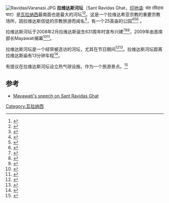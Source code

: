 [[File:RavidasiVaranasi.JPG|thumb]]
'''拉维达斯河坛'''（Sant Ravidas Ghat，[[印地语|印地语]]: संत रविदास घाट）是[[瓦拉纳西|瓦拉纳西]]最南面也是最大的河坛<ref name="The Times of India 2013">{{cite web | title=Ganga Mahotsav venue shifts to Sant Ravidas Ghat | website=The Times of India | date=11 November 2013 | url=http://timesofindia.indiatimes.com/city/varanasi/Ganga-Mahotsav-venue-shifts-to-Sant-Ravidas-Ghat/articleshow/25579072.cms | accessdate=20 October 2015 | archive-date=2020-08-19 | archive-url=https://web.archive.org/web/20200819000757/https://timesofindia.indiatimes.com/city/varanasi/Ganga-Mahotsav-venue-shifts-to-Sant-Ravidas-Ghat/articleshow/25579072.cms | dead-url=no }}</ref><ref>{{cite news|title=When some social groups decided to remove the silt in an area of 150 m between Assi and Ravidas Ghats along Ganga river in Varanasi, the tractor-trolleys were stopped by the local authorities on its way to Nagwa, where a space has been created to dump the garbage.|url=http://www.dailymail.co.uk/indiahome/indianews/article-3006830/LUCKNOW-MAIL-Tough-times-ahead-Mulayam-s-SP.html|accessdate=2017-01-01|archive-date=2017-01-08|archive-url=https://web.archive.org/web/20170108094417/http://www.dailymail.co.uk/indiahome/indianews/article-3006830/LUCKNOW-MAIL-Tough-times-ahead-Mulayam-s-SP.html|dead-url=no}}</ref>。这是一个拉维达希亚宗教的重要宗教场所，因拉维达斯信徒的宗教旅游而闻名<ref name="dainikbhaskar 2016">{{cite web | title=आज रविदास घाट पर होगा समाजसेवियों का सम्मान | website=dainikbhaskar | date=22 February 2016 | url=http://www.bhaskar.com/news/MP-UJJ-MAT-latest-ujjain-news-043447-3664142-NOR.html | language=hi | accessdate=27 February 2016 | archive-date=2019-10-29 | archive-url=https://web.archive.org/web/20191029134829/https://www.bhaskar.com/news/MP-UJJ-MAT-latest-ujjain-news-043447-3664142-NOR.html | dead-url=no }}</ref>，有一个25英亩的公园<ref name="India Today 1997">{{cite web | title=In Varanasi, 25 acres are being acquired for a Sant Ravidas Park. | website=India Today | date=28 July 1997 | url=http://indiatoday.intoday.in/story/uttar-pradesh-exchequer-suffers-as-mayawati-splurges-on-statues-of-dalit-heroes/1/274579.html | accessdate=20 October 2015 | archive-date=2017-01-08 | archive-url=https://web.archive.org/web/20170108185923/http://indiatoday.intoday.in/story/uttar-pradesh-exchequer-suffers-as-mayawati-splurges-on-statues-of-dalit-heroes/1/274579.html | dead-url=no }}</ref><ref name="Indian Express">{{cite web | title=The four went to Sant Ravidas Park and then to the Sant Ravidas ghat | website=Indian Express | url=http://archive.indianexpress.com/news/bhu-student-drowns-in-ganga-two-others-missing/690385/ | accessdate=20 October 2015 | archive-date=2016-11-27 | archive-url=https://archive.is/20161127101553/http://archive.indianexpress.com/news/bhu-student-drowns-in-ganga-two-others-missing/690385/ | dead-url=no }}</ref><ref name="The Times of India 2010">{{cite web | title=The sites from where samples were picked included Ravidas Park | website=The Times of India | date=21 May 2010 | url=http://timesofindia.indiatimes.com/city/varanasi/Ganga-water-contaminated-with-heavy-metals/articleshow/5959877.cms | accessdate=20 October 2015 | archive-date=2020-03-06 | archive-url=https://web.archive.org/web/20200306043539/https://timesofindia.indiatimes.com/city/varanasi/Ganga-water-contaminated-with-heavy-metals/articleshow/5959877.cms | dead-url=no }}</ref>
。

拉维达斯河坛于2008年2月拉维达斯诞生631周年时宣布兴建<ref name="dna 2008">{{cite web | title=UP Chief Minister said she would provide Rs twenty crore to complete the construction of a ghat along the banks of the Ganga to be named after the 14th century saint Ravidas at Nagwa | website=dna | date=21 February 2008 | url=http://www.dnaindia.com/india/report-mayawati-claims-to-have-put-an-end-to-mulayam-s-oppressive-era-1152128 | accessdate=20 October 2015 | archive-date=2020-08-19 | archive-url=https://web.archive.org/web/20200819000811/https://www.dnaindia.com/india/report-mayawati-claims-to-have-put-an-end-to-mulayam-s-oppressive-era-1152128 | dead-url=no }}</ref><ref name="Photogallery 2008">{{cite web | title=Uttar Pradesh Chief Minister Mayawati unveils the golden Palanquin, brought from Jalandhar, during her visit at Sant Ravidas Temple, in Varanasi on Thursday | website=Photogallery | date=22 February 2008 | url=http://photogallery.indiatimes.com/news/india/mayawati-at-varanasi/articleshow/2803618.cms | accessdate=24 April 2016 | archive-date=2019-10-29 | archive-url=https://web.archive.org/web/20191029140332/https://photogallery.indiatimes.com/news/india/mayawati-at-varanasi/articleshow/2803618.cms | dead-url=no }}</ref><ref name="www.oneindia.com 2008">{{cite web | title=Maya's golden 'palki' reaches Varanasi | website=www.oneindia.com | date=20 February 2008 | url=http://www.oneindia.com/2008/02/20/mayas-golden-palki-reaches-varanasi-1203525204.html | accessdate=20 October 2015 | archive-date=2019-10-29 | archive-url=https://web.archive.org/web/20191029134829/https://www.oneindia.com/2008/02/20/mayas-golden-palki-reaches-varanasi-1203525204.html | dead-url=no }}</ref>，2009年由首席部长Mayawati揭幕<ref name="Rai Bureau 2016">{{cite web | last=Rai | first=Manmohan | last2=Bureau | first2=ET | title=Mayawati government took steps to honour and highlight the role of Sant Ravidas, like renaming Bhadohi to Sant Ravidas Nagar, constructing a Ravidas Ghat and Park in Varanasi and installing his statue there, building a Ravidas College in Faizabad and constituting an award in his name | website=The Economic Times | date=22 February 2016 | url=http://economictimes.indiatimes.com/news/politics-and-nation/mayawati-slams-modi-sp-for-participation-in-sant-ravidas-jayanti-celebrations/articleshow/51089419.cms | accessdate=24 April 2016 | archive-date=2019-11-16 | archive-url=https://web.archive.org/web/20191116162326/https://economictimes.indiatimes.com/news/politics-and-nation/mayawati-slams-modi-sp-for-participation-in-sant-ravidas-jayanti-celebrations/articleshow/51089419.cms | dead-url=no }}</ref><ref name="The Times of India 2009">{{cite web | title=Ravidas Ghat - Just a step away | website=The Times of India | date=2009-06-23 | url=http://timesofindia.indiatimes.com/city/varanasi/Ravidas-Ghat-Just-a-step-away/articleshow/4693445.cms | accessdate=2015-10-20 | archive-date=2020-08-19 | archive-url=https://web.archive.org/web/20200819000757/https://timesofindia.indiatimes.com/city/varanasi/Ravidas-Ghat-Just-a-step-away/articleshow/4693445.cms | dead-url=no }}</ref>。

拉维达斯河坛是一个经常被造访的河坛，尤其在节日期间<ref>{{cite news|title=Experience the rich cultural heritage of Varanasi at Ganga Mahotsav|url=http://www.iamin.in/en/varanasi/news/experience-rich-cultural-heritage-varanasi-ganga-mahotsav-76239|accessdate=2017-01-01|archive-date=2020-01-24|archive-url=https://web.archive.org/web/20200124051201/https://www.iamin.in/|dead-url=yes}}</ref><ref name="I am in DNA of India 2015">{{cite web | title=UP CM Akhilesh Yadav likely to inaugurate Ganga Mahotsav in Varanasi on Nov 22 | website=I am in DNA of India | date=27 August 2015 | url=http://www.iamin.in/en/varanasi/news/cm-akhilesh-yadav-likely-inaugurate-ganga-mahotsav-varanasi-nov-22-68077 | language=la | accessdate=20 October 2015 | archive-url=https://web.archive.org/web/20151215165204/http://www.iamin.in/en/varanasi/news/cm-akhilesh-yadav-likely-inaugurate-ganga-mahotsav-varanasi-nov-22-68077 | archive-date=2015-12-15 | dead-url=yes }}</ref>。拉维达斯河坛距离拉维达斯庙有13分钟车程<ref name="Ravidas Ghat to Shri Guru Ravidass Janam Asthan Mandir 2015">{{cite web | title=Ravidas Ghat to Shri Guru Ravidass Janam Asthan Mandir | website=Ravidas Ghat to Shri Guru Ravidass Janam Asthan Mandir | date=5 October 2015 | url=https://www.google.co.in/maps/dir/Ravidas+Ghat,+Dumraon+Colony,+Varanasi,+Uttar+Pradesh/Shri+Guru+Ravidass+Janam+Asthan+Mandir,+Seer+Goverdhanpur,+Varanasi,+Uttar+Pradesh+221005/@25.2611345,82.9862396,5755m/am=t/data=!3m1!1e3!4m13!4m12!1m5!1m1!1s0x398e319356fa1cbf:0xbd341065b0cead04!2m2!1d83.0091181!2d25.2836247!1m5!1m1!1s0x398e31792cffa1d1:0x44c331ffd6cc6b8b!2m2!1d82.998758!2d25.256477?hl=en | accessdate=20 October 2015 | archive-date=2020-08-18 | archive-url=https://web.archive.org/web/20200818232708/https://www.google.co.in/maps/dir/Ravidas+Ghat,+Dumraon+Colony,+Varanasi,+Uttar+Pradesh/Shri+Guru+Ravidass+Janam+Asthan+Mandir,+Seer+Goverdhanpur,+Varanasi,+Uttar+Pradesh+221005/@25.2611345,82.9862396,5755m/am=t/data=%213m1%211e3%214m13%214m12%211m5%211m1%211s0x398e319356fa1cbf:0xbd341065b0cead04%212m2%211d83.0091181%212d25.2836247%211m5%211m1%211s0x398e31792cffa1d1:0x44c331ffd6cc6b8b%212m2%211d82.998758%212d25.256477?hl=en | dead-url=yes }}</ref>。

有提议在拉维达斯河坛设立热气球设施，作为一个旅游景点。<ref name="IANS 2012">{{cite web | author=IANS | title=U.P. plans to woo tourists with new attractions | website=The Hindu | date=16 June 2012 | url=http://www.thehindu.com/todays-paper/tp-in-school/up-plans-to-woo-tourists-with-new-attractions/article3534038.ece | accessdate=20 October 2015 | archive-date=2022-02-06 | archive-url=https://web.archive.org/web/20220206131346/https://www.thehindu.com/todays-paper/tp-in-school/up-plans-to-woo-tourists-with-new-attractions/article3534038.ece }}</ref>

==参考==
*[https://www.youtube.com/watch?v=0gfoF7Xr6Vo Mayawati's speech on Sant Ravidas Ghat] {{Wayback|url=https://www.youtube.com/watch?v=0gfoF7Xr6Vo |date=20160810170424 }}
{{reflist}}
[[Category:瓦拉纳西|Category:瓦拉纳西]]